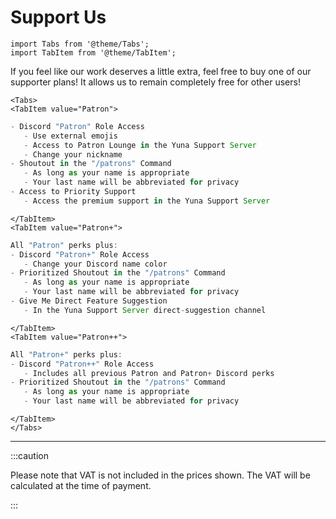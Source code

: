 # Support Us

```mdx-code-block
import Tabs from '@theme/Tabs';
import TabItem from '@theme/TabItem';
```

If you feel like our work deserves a little extra, feel free to buy one of our supporter plans! It allows us to remain completely free for other users!

```mdx-code-block
<Tabs>
<TabItem value="Patron">
```

```jsx title="Patron Avantage"
- Discord "Patron" Role Access
   - Use external emojis
   - Access to Patron Lounge in the Yuna Support Server
   - Change your nickname
- Shoutout in the "/patrons" Command
   - As long as your name is appropriate
   - Your last name will be abbreviated for privacy
- Access to Priority Support
   - Access the premium support in the Yuna Support Server
```

```mdx-code-block
</TabItem>
<TabItem value="Patron+">
```

```jsx title="Patron+ Avantage"
All "Patron" perks plus:
- Discord "Patron+" Role Access
   - Change your Discord name color
- Prioritized Shoutout in the "/patrons" Command
   - As long as your name is appropriate
   - Your last name will be abbreviated for privacy
- Give Me Direct Feature Suggestion
   - In the Yuna Support Server direct-suggestion channel
```

```mdx-code-block
</TabItem>
<TabItem value="Patron++">
```

```jsx title="Patron++ Avantage"
All "Patron+" perks plus:
- Discord "Patron++" Role Access
   - Includes all previous Patron and Patron+ Discord perks
- Prioritized Shoutout in the "/patrons" Command
   - As long as your name is appropriate
   - Your last name will be abbreviated for privacy
```

```mdx-code-block
</TabItem>
</Tabs>
```

---

:::caution

Please note that VAT is not included in the prices shown. The VAT will be calculated at the time of payment.

:::
